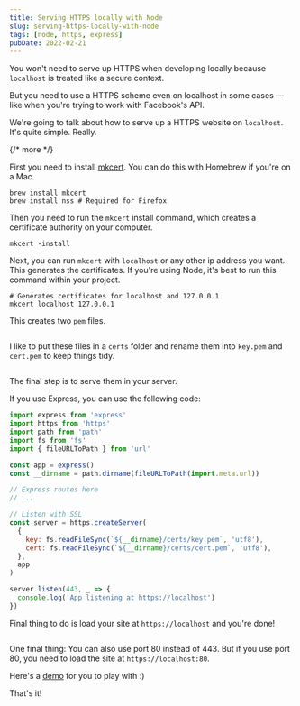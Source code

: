 ```yaml
---
title: Serving HTTPS locally with Node
slug: serving-https-locally-with-node
tags: [node, https, express]
pubDate: 2022-02-21
---
```


You won't need to serve up HTTPS when developing locally because `localhost` is treated like a secure context.

But you need to use a HTTPS scheme even on localhost in some cases — like when you're trying to work with Facebook's API.

We're going to talk about how to serve up a HTTPS website on `localhost`. It's quite simple. Really.

{/* more */}

First you need to install [mkcert](https://github.com/FiloSottile/mkcert). You can do this with Homebrew if you're on a Mac.

```shell
brew install mkcert
brew install nss # Required for Firefox
```

Then you need to run the `mkcert` install command, which creates a certificate authority on your computer.

```
mkcert -install
```

Next, you can run `mkcert` with `localhost` or any other ip address you want. This generates the certificates. If you're using Node, it's best to run this command within your project.

```shell
# Generates certificates for localhost and 127.0.0.1
mkcert localhost 127.0.0.1
```

This creates two `pem` files.

<Image src='/images/2022/node-https-localhost/generate-certs.png' alt='' />

I like to put these files in a `certs` folder and rename them into `key.pem` and `cert.pem` to keep things tidy.

<Image src='/images/2022/node-https-localhost/rename-certs.png' alt='' />

The final step is to serve them in your server.

If you use Express, you can use the following code:

```javascript
import express from 'express'
import https from 'https'
import path from 'path'
import fs from 'fs'
import { fileURLToPath } from 'url'

const app = express()
const __dirname = path.dirname(fileURLToPath(import.meta.url))

// Express routes here
// ...

// Listen with SSL
const server = https.createServer(
  {
    key: fs.readFileSync(`${__dirname}/certs/key.pem`, 'utf8'),
    cert: fs.readFileSync(`${__dirname}/certs/cert.pem`, 'utf8'),
  },
  app
)

server.listen(443, _ => {
  console.log('App listening at https://localhost')
})
```

Final thing to do is load your site at `https://localhost` and you're done!

<Image src='/images/2022/node-https-localhost/demo.png' alt='' />

One final thing: You can also use port 80 instead of 443. But if you use port 80, you need to load the site at `https://localhost:80`.

Here's a [demo](https://github.com/zellwk/demos/tree/main/node-https) for you to play with :)

That's it!
